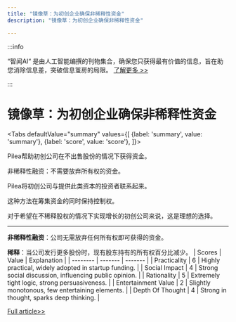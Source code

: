 ```yaml
---
title: "镜像草：为初创企业确保非稀释性资金"
description: "镜像草：为初创企业确保非稀释性资金"

---
```



:::info

“智闻AI“ 是由人工智能编撰的刊物集合，确保您只获得最有价值的信息，旨在助您消除信息差，突破信息茧房的局限。  [了解更多 >>](/)

:::

# 镜像草：为初创企业确保非稀释性资金


<Tabs
	defaultValue="summary"
	values={[
	{label: 'summary', value: 'summary'},
	{label: 'score', value: 'score'},
]}>
<TabItem value="summary">


Pilea帮助初创公司在不出售股份的情况下获得资金。

非稀释性融资：不需要放弃所有权的资金。

Pilea将初创公司与提供此类资本的投资者联系起来。

这种方法在筹集资金的同时保持控制权。

对于希望在不稀释股权的情况下实现增长的初创公司来说，这是理想的选择。

---

**非稀释性融资**：公司无需放弃任何所有权即可获得的资金。

**稀释**：当公司发行更多股份时，现有股东持有的所有权百分比减少。
</TabItem>
<TabItem value="score">
	| Scores     | Value   | Explanation |
	| -------- | ------- | ------- |
	| Practicality  | 6    | Highly practical, widely adopted in startup funding.    |
	| Social Impact | 4     | Strong social discussion, influencing public opinion.    |
	| Rationality    | 5    | Extremely tight logic, strong persuasiveness.    |
	| Entertainment Value    | 2    | Slightly monotonous, few entertaining elements.    |
	| Depth Of Thought    | 4    | Strong in thought, sparks deep thinking.    |
</TabItem>
</Tabs>

[Full article>>](https://pilea.io/)

